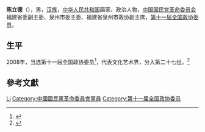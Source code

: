'''陈立德'''（{{bd|1948年||}}），男，[[汉族|汉族]]，[[中华人民共和国|中华人民共和国]]画家、政治人物，[[中国国民党革命委员会|中国国民党革命委员会]]福建省委副主委、泉州市委主委、福建省泉州市政协副主席，[[第十一届全国政协委员|第十一届全国政协委员]]。

== 生平 ==
2008年，当选第十一届全国政协委员<ref>{{cite news|title=第十一届全国政协委员名单|url=http://www.indaa.com.cn/zt/2009qglh/zxzs/200903/t20090303_127573.html|accessdate=2013-04-09|newspaper=新华社北京1月25日电 中国人民政治协商会议第十一届全国委员会委员名单(共2237人，2008年1月25日政协第十届全国委员会常务委员会第二十次会议通过)|date=2008年1月25日|deadurl=yes|archiveurl=https://web.archive.org/web/20130928014403/http://www.indaa.com.cn/zt/2009qglh/zxzs/200903/t20090303_127573.html|archivedate=2013年9月28日}}</ref>，代表文化艺术界，分入第二十七组。<ref>{{cite news|title=全国政协信息-陈立德|url=http://www.cppcc.gov.cn/CMS/wylibary/showJcwyxtInfoWylibary.action?tabJcwyxt.guid=11W0009240&wytype=wjwy|accessdate=2013-04-11|newspaper=全国政协委员会|archive-date=2019-07-13|archive-url=https://web.archive.org/web/20190713220019/http://www.cppcc.gov.cn/CMS/wylibary/showJcwyxtInfoWylibary.action?tabJcwyxt.guid=11W0009240&wytype=wjwy|dead-url=no}}</ref>

== 參考文獻 ==
{{reflist}}

{{中国政治人物小作品}}

{{Authority control}}
{{DEFAULTSORT:Chen陈}}
[[Category:陈姓|Li]]
[[Category:中國國民黨革命委員會黨員|Category:中國國民黨革命委員會黨員]]
[[Category:第十一届全国政协委员|Category:第十一届全国政协委员]]